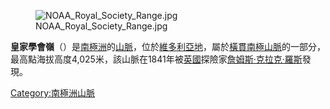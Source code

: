 [[Image:NOAA_Royal_Society_Range.jpg|right]]

'''皇家學會嶺'''（{{lang-en|Royal Society Range}}）是[[南極洲|南極洲]]的[[山脈|山脈]]，位於[[維多利亞地|維多利亞地]]，屬於[[橫貫南極山脈|橫貫南極山脈]]的一部分，最高點海拔高度4,025米，該山脈在1841年被[[英國|英國]]探險家[[詹姆斯·克拉克·羅斯|詹姆斯·克拉克·羅斯]]發現。

{{Antarctica-geo-stub}}
[[Category:南極洲山脈|Category:南極洲山脈]]